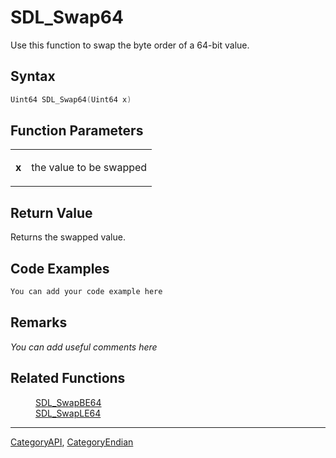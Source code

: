 
= SDL_Swap64 =
Use this function to swap the byte order of a 64-bit value.


== Syntax ==
<syntaxhighlight lang='c++'>
Uint64 SDL_Swap64(Uint64 x)
</syntaxhighlight>

== Function Parameters ==
{|
|'''x'''
|the value to be swapped
|}

== Return Value ==
Returns the swapped value.

== Code Examples ==
<syntaxhighlight lang='c++'>
You can add your code example here
</syntaxhighlight>

== Remarks ==
''You can add useful comments here''

== Related Functions ==
:[[SDL_SwapBE64]]
:[[SDL_SwapLE64]]

----
[[CategoryAPI]], [[CategoryEndian]]
